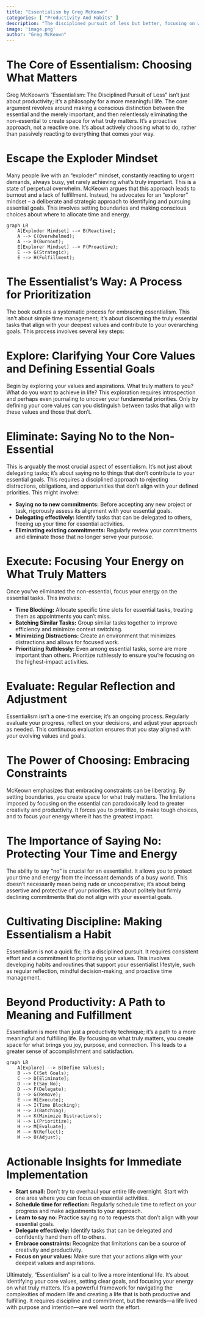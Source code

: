 ```yaml
---
title: "Essentialism by Greg McKeown"
categories: [ "Productivity And Habits" ]
description: "The disciplined pursuit of less but better, focusing on what truly matters"
image: 'image.png'
author: "Greg McKeown"
---
```

# The Core of Essentialism: Choosing What Matters

Greg McKeown's "Essentialism: The Disciplined Pursuit of Less" isn't just about productivity; it's a philosophy for a more meaningful life.  The core argument revolves around making a conscious distinction between the essential and the merely important, and then relentlessly eliminating the non-essential to create space for what truly matters.  It's a proactive approach, not a reactive one.  It's about actively choosing what to do, rather than passively reacting to everything that comes your way.


# Escape the Exploder Mindset

Many people live with an "exploder" mindset, constantly reacting to urgent demands, always busy, yet rarely achieving what's truly important. This is a state of perpetual overwhelm. McKeown argues that this approach leads to burnout and a lack of fulfillment.  Instead, he advocates for an "explorer" mindset – a deliberate and strategic approach to identifying and pursuing essential goals. This involves setting boundaries and making conscious choices about where to allocate time and energy.

```mermaid
graph LR
    A[Exploder Mindset] --> B(Reactive);
    A --> C(Overwhelmed);
    A --> D(Burnout);
    E[Explorer Mindset] --> F(Proactive);
    E --> G(Strategic);
    E --> H(Fulfillment);
```


# The Essentialist's Way: A Process for Prioritization

The book outlines a systematic process for embracing essentialism. This isn't about simple time management; it's about discerning the truly essential tasks that align with your deepest values and contribute to your overarching goals. This process involves several key steps:


# Explore:  Clarifying Your Core Values and Defining Essential Goals

Begin by exploring your values and aspirations. What truly matters to you? What do you want to achieve in life?  This exploration requires introspection and perhaps even journaling to uncover your fundamental priorities. Only by defining your core values can you distinguish between tasks that align with these values and those that don’t.

# Eliminate:  Saying No to the Non-Essential

This is arguably the most crucial aspect of essentialism.  It's not just about delegating tasks; it's about saying no to things that don't contribute to your essential goals. This requires a disciplined approach to rejecting distractions, obligations, and opportunities that don't align with your defined priorities. This might involve:

* **Saying no to new commitments:**  Before accepting any new project or task, rigorously assess its alignment with your essential goals.
* **Delegating effectively:**  Identify tasks that can be delegated to others, freeing up your time for essential activities.
* **Eliminating existing commitments:**  Regularly review your commitments and eliminate those that no longer serve your purpose.


# Execute:  Focusing Your Energy on What Truly Matters

Once you've eliminated the non-essential, focus your energy on the essential tasks.  This involves:

* **Time Blocking:** Allocate specific time slots for essential tasks, treating them as appointments you can't miss.
* **Batching Similar Tasks:** Group similar tasks together to improve efficiency and minimize context switching.
* **Minimizing Distractions:** Create an environment that minimizes distractions and allows for focused work.
* **Prioritizing Ruthlessly:**  Even among essential tasks, some are more important than others. Prioritize ruthlessly to ensure you're focusing on the highest-impact activities.

# Evaluate:  Regular Reflection and Adjustment

Essentialism isn't a one-time exercise; it's an ongoing process.  Regularly evaluate your progress, reflect on your decisions, and adjust your approach as needed. This continuous evaluation ensures that you stay aligned with your evolving values and goals.


#  The Power of Choosing: Embracing Constraints

McKeown emphasizes that embracing constraints can be liberating. By setting boundaries, you create space for what truly matters.  The limitations imposed by focusing on the essential can paradoxically lead to greater creativity and productivity. It forces you to prioritize, to make tough choices, and to focus your energy where it has the greatest impact.


# The Importance of Saying No: Protecting Your Time and Energy

The ability to say "no" is crucial for an essentialist.  It allows you to protect your time and energy from the incessant demands of a busy world.  This doesn't necessarily mean being rude or uncooperative; it's about being assertive and protective of your priorities. It’s about politely but firmly declining commitments that do not align with your essential goals.


# Cultivating Discipline: Making Essentialism a Habit

Essentialism is not a quick fix; it's a disciplined pursuit.  It requires consistent effort and a commitment to prioritizing your values.  This involves developing habits and routines that support your essentialist lifestyle, such as regular reflection, mindful decision-making, and proactive time management.


# Beyond Productivity:  A Path to Meaning and Fulfillment

Essentialism is more than just a productivity technique; it's a path to a more meaningful and fulfilling life. By focusing on what truly matters, you create space for what brings you joy, purpose, and connection. This leads to a greater sense of accomplishment and satisfaction.

```mermaid
graph LR
    A[Explore] --> B(Define Values);
    B --> C(Set Goals);
    C --> D[Eliminate];
    D --> E(Say No);
    D --> F(Delegate);
    D --> G(Remove);
    E --> H[Execute];
    H --> I(Time Blocking);
    H --> J(Batching);
    H --> K(Minimize Distractions);
    H --> L(Prioritize);
    H --> M[Evaluate];
    M --> N(Reflect);
    M --> O(Adjust);
```

#  Actionable Insights for Immediate Implementation

* **Start small:** Don't try to overhaul your entire life overnight. Start with one area where you can focus on essential activities.
* **Schedule time for reflection:**  Regularly schedule time to reflect on your progress and make adjustments to your approach.
* **Learn to say no:** Practice saying no to requests that don't align with your essential goals.
* **Delegate effectively:**  Identify tasks that can be delegated and confidently hand them off to others.
* **Embrace constraints:**  Recognize that limitations can be a source of creativity and productivity.
* **Focus on your values:**  Make sure that your actions align with your deepest values and aspirations.

Ultimately, "Essentialism" is a call to live a more intentional life. It's about identifying your core values, setting clear goals, and focusing your energy on what truly matters. It's a powerful framework for navigating the complexities of modern life and creating a life that is both productive and fulfilling.  It requires discipline and commitment, but the rewards—a life lived with purpose and intention—are well worth the effort.

